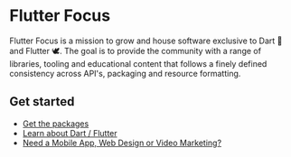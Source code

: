 # Flutter Focus
Flutter Focus is a mission to grow and house software exclusive to Dart 🎯 and Flutter 🕊. The goal is to provide the community with a range of libraries, tooling and educational content that follows a finely defined consistency across API's, packaging and resource formatting.

## Get started
- [Get the packages](#get-the-packages) 
- [Learn about Dart / Flutter]() 
- [Need a Mobile App, Web Design or Video Marketing?](https://cyberpod.nz) 

